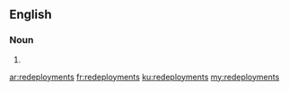 ==English==

===Noun===
{{head|en|noun plural form}}

# {{plural of|redeployment|lang=en}}

[[ar:redeployments]]
[[fr:redeployments]]
[[ku:redeployments]]
[[my:redeployments]]